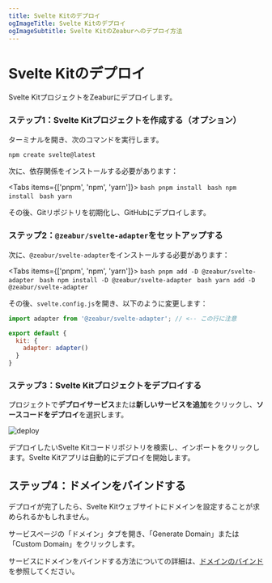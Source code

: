```yaml
---
title: Svelte Kitのデプロイ
ogImageTitle: Svelte Kitのデプロイ
ogImageSubtitle: Svelte KitのZeaburへのデプロイ方法
---
```



# Svelte Kitのデプロイ

Svelte KitプロジェクトをZeaburにデプロイします。

### ステップ1：Svelte Kitプロジェクトを作成する（オプション）

ターミナルを開き、次のコマンドを実行します。

```bash
npm create svelte@latest
```

次に、依存関係をインストールする必要があります：

<Tabs items={['pnpm', 'npm', 'yarn']}>
  <Tab>
    ```bash
    pnpm install
    ```
  </Tab>
  <Tab>
    ```bash
    npm install
    ```
  </Tab>
  <Tab>
    ```bash
    yarn
    ```
  </Tab>
</Tabs>

その後、Gitリポジトリを初期化し、GitHubにデプロイします。

### ステップ2：`@zeabur/svelte-adapter`をセットアップする

次に、`@zeabur/svelte-adapter`をインストールする必要があります：

<Tabs items={['pnpm', 'npm', 'yarn']}>
  <Tab>
    ```bash
    pnpm add -D @zeabur/svelte-adapter
    ```
  </Tab>
  <Tab>
    ```bash
    npm install -D @zeabur/svelte-adapter
    ```
  </Tab>
  <Tab>
    ```bash
    yarn add -D @zeabur/svelte-adapter
    ```
  </Tab>
</Tabs>

その後、`svelte.config.js`を開き、以下のように変更します：

```js
import adapter from '@zeabur/svelte-adapter'; // <-- この行に注意

export default {
  kit: {
    adapter: adapter()
  }
}
```

### ステップ3：Svelte Kitプロジェクトをデプロイする

プロジェクトで**デプロイサービス**または**新しいサービスを追加**をクリックし、**ソースコードをデプロイ**を選択します。

![deploy](/deploy/common/select-service.en-US.png)

デプロイしたいSvelte Kitコードリポジトリを検索し、インポートをクリックします。Svelte Kitアプリは自動的にデプロイを開始します。

## ステップ4：ドメインをバインドする

デプロイが完了したら、Svelte Kitウェブサイトにドメインを設定することが求められるかもしれません。

サービスページの「ドメイン」タブを開き、「Generate Domain」または「Custom Domain」をクリックします。

サービスにドメインをバインドする方法についての詳細は、[ドメインのバインド](/deploy/domain-binding)を参照してください。
